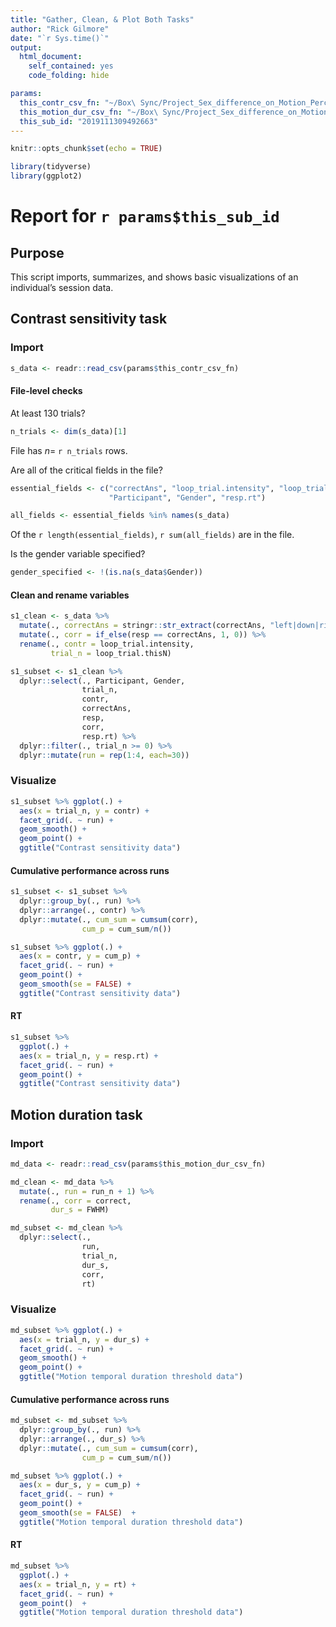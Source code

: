 ```yaml
---
title: "Gather, Clean, & Plot Both Tasks"
author: "Rick Gilmore"
date: "`r Sys.time()`"
output: 
  html_document:
    self_contained: yes
    code_folding: hide

params:
  this_contr_csv_fn: "~/Box\ Sync/Project_Sex_difference_on_Motion_Perception/data/raw_data/contrast_sensitivity_task_data/2019111309492663_contrast_sensitivity_task.csv"
  this_motion_dur_csv_fn: "~/Box\ Sync/Project_Sex_difference_on_Motion_Perception/data/raw_data/motion_temporal_threshold_data/2019111309492663_motion_temporal_threshold.csv"
  this_sub_id: "2019111309492663"
---
```



```r
knitr::opts_chunk$set(echo = TRUE)

library(tidyverse)
library(ggplot2)
```

# Report for `r params$this_sub_id`

## Purpose

This script imports, summarizes, and shows basic visualizations of an individual's session data.


## Contrast sensitivity task

### Import

```r
s_data <- readr::read_csv(params$this_contr_csv_fn)
```

#### File-level checks

At least 130 trials?

```r
n_trials <- dim(s_data)[1]
```

File has $n=$ `r n_trials` rows.

Are all of the critical fields in the file?

```r
essential_fields <- c("correctAns", "loop_trial.intensity", "loop_trial.thisN",
                      "Participant", "Gender", "resp.rt")

all_fields <- essential_fields %in% names(s_data)
```

Of the `r length(essential_fields)`, `r sum(all_fields)` are in the file.

Is the gender variable specified?

```r
gender_specified <- !(is.na(s_data$Gender))
```


#### Clean and rename variables

```r
s1_clean <- s_data %>%
  mutate(., correctAns = stringr::str_extract(correctAns, "left|down|right|up")) %>%
  mutate(., corr = if_else(resp == correctAns, 1, 0)) %>%
  rename(., contr = loop_trial.intensity,
         trial_n = loop_trial.thisN)

s1_subset <- s1_clean %>%
  dplyr::select(., Participant, Gender,
                trial_n,
                contr,
                correctAns,
                resp,
                corr,
                resp.rt) %>%
  dplyr::filter(., trial_n >= 0) %>%
  dplyr::mutate(run = rep(1:4, each=30))
```

### Visualize

```r
s1_subset %>% ggplot(.) +
  aes(x = trial_n, y = contr) +
  facet_grid(. ~ run) +
  geom_smooth() +
  geom_point() +
  ggtitle("Contrast sensitivity data")
```

#### Cumulative performance across runs

```r
s1_subset <- s1_subset %>%
  dplyr::group_by(., run) %>%
  dplyr::arrange(., contr) %>%
  dplyr::mutate(., cum_sum = cumsum(corr),
                cum_p = cum_sum/n())

s1_subset %>% ggplot(.) +
  aes(x = contr, y = cum_p) +
  facet_grid(. ~ run) +
  geom_point() +
  geom_smooth(se = FALSE) +
  ggtitle("Contrast sensitivity data")
```

#### RT

```r
s1_subset %>%
  ggplot(.) +
  aes(x = trial_n, y = resp.rt) +
  facet_grid(. ~ run) + 
  geom_point() +
  ggtitle("Contrast sensitivity data")
```


## Motion duration task

### Import

```r
md_data <- readr::read_csv(params$this_motion_dur_csv_fn)
```

```r
md_clean <- md_data %>%
  mutate(., run = run_n + 1) %>%
  rename(., corr = correct,
         dur_s = FWHM)

md_subset <- md_clean %>%
  dplyr::select(.,
                run,
                trial_n,
                dur_s,
                corr,
                rt)
```

### Visualize

```r
md_subset %>% ggplot(.) +
  aes(x = trial_n, y = dur_s) +
  facet_grid(. ~ run) +
  geom_smooth() +
  geom_point() +
  ggtitle("Motion temporal duration threshold data")
```

#### Cumulative performance across runs

```r
md_subset <- md_subset %>%
  dplyr::group_by(., run) %>%
  dplyr::arrange(., dur_s) %>%
  dplyr::mutate(., cum_sum = cumsum(corr),
                cum_p = cum_sum/n())

md_subset %>% ggplot(.) +
  aes(x = dur_s, y = cum_p) +
  facet_grid(. ~ run) +
  geom_point() +
  geom_smooth(se = FALSE)  +
  ggtitle("Motion temporal duration threshold data")
```

#### RT

```r
md_subset %>%
  ggplot(.) +
  aes(x = trial_n, y = rt) +
  facet_grid(. ~ run) + 
  geom_point()  +
  ggtitle("Motion temporal duration threshold data")
```

